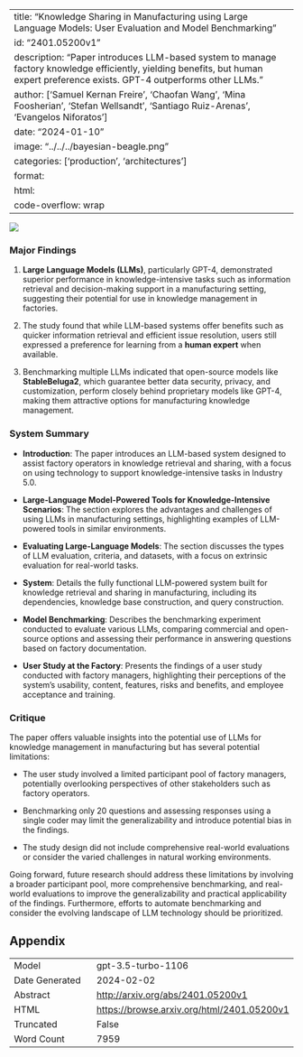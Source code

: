 
---
title: "Knowledge Sharing in Manufacturing using Large Language Models: User Evaluation and Model Benchmarking"
id: "2401.05200v1"
description: "Paper introduces LLM-based system to manage factory knowledge efficiently, yielding benefits, but human expert preference exists. GPT-4 outperforms other LLMs."
author: ['Samuel Kernan Freire', 'Chaofan Wang', 'Mina Foosherian', 'Stefan Wellsandt', 'Santiago Ruiz-Arenas', 'Evangelos Niforatos']
date: "2024-01-10"
image: "../../../bayesian-beagle.png"
categories: ['production', 'architectures']
format:
  html:
    code-overflow: wrap
---

![](None)

### Major Findings

1. **Large Language Models (LLMs)**, particularly GPT-4, demonstrated superior performance in knowledge-intensive tasks such as information retrieval and decision-making support in a manufacturing setting, suggesting their potential for use in knowledge management in factories.
   
2. The study found that while LLM-based systems offer benefits such as quicker information retrieval and efficient issue resolution, users still expressed a preference for learning from a **human expert** when available.
   
3. Benchmarking multiple LLMs indicated that open-source models like **StableBeluga2**, which guarantee better data security, privacy, and customization, perform closely behind proprietary models like GPT-4, making them attractive options for manufacturing knowledge management.

### System Summary

- **Introduction**: The paper introduces an LLM-based system designed to assist factory operators in knowledge retrieval and sharing, with a focus on using technology to support knowledge-intensive tasks in Industry 5.0.
  
- **Large-Language Model-Powered Tools for Knowledge-Intensive Scenarios**: The section explores the advantages and challenges of using LLMs in manufacturing settings, highlighting examples of LLM-powered tools in similar environments.
  
- **Evaluating Large-Language Models**: The section discusses the types of LLM evaluation, criteria, and datasets, with a focus on extrinsic evaluation for real-world tasks.

- **System**: Details the fully functional LLM-powered system built for knowledge retrieval and sharing in manufacturing, including its dependencies, knowledge base construction, and query construction.

- **Model Benchmarking**: Describes the benchmarking experiment conducted to evaluate various LLMs, comparing commercial and open-source options and assessing their performance in answering questions based on factory documentation.

- **User Study at the Factory**: Presents the findings of a user study conducted with factory managers, highlighting their perceptions of the system's usability, content, features, risks and benefits, and employee acceptance and training.

### Critique

The paper offers valuable insights into the potential use of LLMs for knowledge management in manufacturing but has several potential limitations:

- The user study involved a limited participant pool of factory managers, potentially overlooking perspectives of other stakeholders such as factory operators.
  
- Benchmarking only 20 questions and assessing responses using a single coder may limit the generalizability and introduce potential bias in the findings.
  
- The study design did not include comprehensive real-world evaluations or consider the varied challenges in natural working environments.

Going forward, future research should address these limitations by involving a broader participant pool, more comprehensive benchmarking, and real-world evaluations to improve the generalizability and practical applicability of the findings. Furthermore, efforts to automate benchmarking and consider the evolving landscape of LLM technology should be prioritized.

## Appendix

|          |          |
|----------|----------|
| Model     | gpt-3.5-turbo-1106       |
| Date Generated     | 2024-02-02       |
| Abstract | [http://arxiv.org/abs/2401.05200v1](http://arxiv.org/abs/2401.05200v1)        |
| HTML     | [https://browse.arxiv.org/html/2401.05200v1](https://browse.arxiv.org/html/2401.05200v1)       |
| Truncated       | False       |
| Word Count       | 7959       |